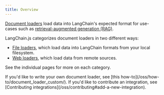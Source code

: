 ```yaml
---
title: Overview
---
```


[Document loaders](/oss/integrations/document_loaders) load data into LangChain's expected format for use-cases such as [retrieval-augmented generation (RAG)](/oss/langchain/rag).

LangChain.js categorizes document loaders in two different ways:

- [File loaders](/oss/integrations/document_loaders/file_loaders/), which load data into LangChain formats from your local filesystem.
- [Web loaders](/oss/integrations/document_loaders/web_loaders/), which load data from remote sources.

See the individual pages for more on each category.

<Info>
If you'd like to write your own document loader, see [this how-to](/oss/how-to/document_loader_custom/). If you'd like to contribute an integration, see [Contributing integrations](/oss/contributing#add-a-new-integration).
</Info>

